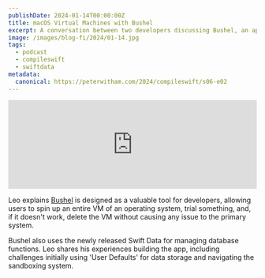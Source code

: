 ```yaml
---
publishDate: 2024-01-14T00:00:00Z
title: macOS Virtual Machines with Bushel
excerpt: A conversation between two developers discussing Bushel, an app developed by Leo for creating virtual machines.
image: /images/blog-fi/2024/01-14.jpg
tags:
  - podcast
  - compileswift
  - swiftdata
metadata:
  canonical: https://peterwitham.com/2024/compileswift/s06-e02
---
```


<iframe width="100%" height="180" frameborder="no" scrolling="no" seamless="" src="https://share.transistor.fm/e/32b702dd"></iframe>

<Player/>

Leo explains [Bushel](https://getbushel.app) is designed as a valuable tool for developers, allowing users to spin up an entire VM of an operating system, trial something, and, if it doesn't work, delete the VM without causing any issue to the primary system.

Bushel also uses the newly released Swift Data for managing database functions. Leo shares his experiences building the app, including challenges initially using 'User Defaults' for data storage and navigating the sandboxing system.

<CSLinks
  link1="https://brightdigit.com/"
  link1label="Leo Dion"
  link2="https://getbushel.app/"
  link2label="Get Bushel"
  link3="https://www.empowerapps.show/"
  link3label="Empower Apps Podcast"
  link4=""
  link4label=""
  link5=""
  link5label=""
  link6=""
  link6label=""
/>